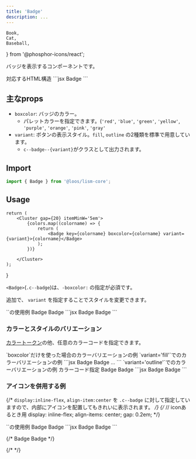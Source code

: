 ```yaml
---
title: 'Badge'
description: ...
---
```


	Book,
	Cat,
	Baseball,
} from '@phosphor-icons/react';

バッジを表示するコンポーネントです。

<Preview>
	<PreviewTitle>対応するHTML構造</PreviewTitle>
	<PreviewCode>
		```jsx
		<span class='c--badge'>Badge</span>
		```
	</PreviewCode>
</Preview>


## 主なprops

- `boxcolor`: バッジのカラー。
	- パレットカラーを指定できます。(`'red'`, `'blue'`, `'green'`, `'yellow'`, `'purple'`, `'orange'`, `'pink'`, `'gray'`
- `variant`: ボタンの表示スタイル。`fill`, `outline` の2種類を標準で用意しています。
	- `c--badge--{variant}`がクラスとして出力されます。

## Import

```js
import { Badge } from '@loos/lism-core';
```

## Usage

	return (
		<Cluster gap={20} itemMinW='5em'>
			{colors.map((colorname) => {
				return (
					<Badge key={colorname} boxcolor={colorname} variant={variant}>{colorname}</Badge>
				);
			})}

		</Cluster>
	);
}


`<Badge>`(`.c--badge`)は、`-boxcolor:` の指定が必須です。

追加で、 `variant` を指定することでスタイルを変更できます。

<Preview>
	<PreviewTitle>`<Badge>`の使用例</PreviewTitle>
	<PreviewArea p={20} isShadow={0}>
		<Cluster gap={20}>
			<Badge boxcolor='content'>Badge</Badge>
			<Badge boxcolor='red' variant='fill'>Badge</Badge>
		</Cluster>
	</PreviewArea>
	<PreviewCode>
		```jsx
		<Badge boxcolor='content'>Badge</Badge>
		<Badge boxcolor='red' variant='fill'>Badge</Badge>
		```
	</PreviewCode>
</Preview>


### カラーとスタイルのバリエーション

[カラートークン](/docs/tokens/color)の他、任意のカラーコードを指定できます。


<Preview>
	<PreviewTitle>`boxcolor`だけを使った場合のカラーバリエーションの例</PreviewTitle>
	<PreviewArea p={20} isShadow={0}>
		<ColorDemos colors={['red', 'orange', 'yellow', 'green', 'blue', 'purple', 'pink', 'gray', 'main']}  />
	</PreviewArea>
</Preview>

<Preview>
	<PreviewTitle>`variant='fill'`でのカラーバリエーションの例</PreviewTitle>
	<PreviewArea p={20} isShadow={0}>
		<ColorDemos variant='fill' colors={['red', 'orange', 'yellow', 'green', 'blue', 'purple', 'pink', 'gray', 'main']} />
	</PreviewArea>
<PreviewCode>
```jsx
<Badge boxcolor='red'>Badge</Badge>
<Badge boxcolor='orange'>Badge</Badge>
...
```
</PreviewCode>
</Preview>

<Preview> 
	<PreviewTitle>`variant='outline'`でのカラーバリエーションの例</PreviewTitle>
	<PreviewArea p={20} isShadow={0}>
		<ColorDemos colors={['red', 'orange', 'yellow', 'green', 'blue', 'purple', 'pink', 'gray', 'main']} variant='outline' />
	</PreviewArea>
</Preview>




<Preview>
	<PreviewTitle>カラーコード指定</PreviewTitle>
	<PreviewArea p={20} isShadow={0}>
		<Cluster gap={20}>
			<Badge boxcolor='hsl(260deg 75% 40%)'>Badge</Badge>
			<Badge variant='fill' boxcolor='#ac2c23'>Badge</Badge>
		</Cluster>
	</PreviewArea>
<PreviewCode>
```jsx
<Cluster gap={20}>
	<Badge boxcolor='hsl(260deg 75% 40%)'>Badge</Badge>
	<Badge variant='fill' boxcolor='#ac2c23'>Badge</Badge>
</Cluster>
```
</PreviewCode>
</Preview>


### アイコンを併用する例

{/* `display:inline-flex`, `align-item:center` を `.c--badge` に対して指定していますので、内部にアイコンを配置してもきれいに表示されます。 */}
	{/* // iconあるとき用
	display: inline-flex;
	align-items: center;
	gap: 0.2em; */}

<Preview>
	<PreviewTitle>`<InlineIcon>`の使用例</PreviewTitle>
	<PreviewArea p={20}>
		<Cluster gap={20}>
			<Badge variant='fill' d='inline-flex' flex={{ai: 'center', gap: 'em2'}}><Icon icon={Book} size='1.25em'/> Badge</Badge>
			<Badge variant='outline' d='inline-flex' flex={{ai: 'center', gap: 'em2'}}><Icon icon={Cat} size='1.25em'/> Badge</Badge>
		</Cluster>
	</PreviewArea>
<PreviewCode>
```jsx
<Cluster gap={20}>
	<Badge variant='fill' d='inline-flex' flex={{ai: 'center', gap: 'em2'}}>
		<Icon icon={Book} size='1.25em'/>Badge
	</Badge>
	<Badge variant='outline' d='inline-flex' flex={{ai: 'center', gap: 'em2'}}>
		<Icon icon={Cat} size='1.25em'/>Badge
	</Badge>
</Cluster>
```
</PreviewCode>
</Preview>

{/* <Cluster gap={20}>
	<Badge><Icon isInline icon={Book} /> Badge</Badge>
	<Badge variant='outline'><Icon isInline icon={Cat} /> Badge</Badge>
</Cluster> */}

{/* <Cluster gap={20}>
	<Badge hasIcon p={10} fz='l' variant='fill'><Icon icon={Book} /></Badge>
	<Badge hasIcon p={10} fz='l' variant='outline'><Icon icon={Cat} /></Badge>
	<Badge hasIcon p={10} fz='l' ><Icon icon={Baseball} /></Badge>
</Cluster> */}
